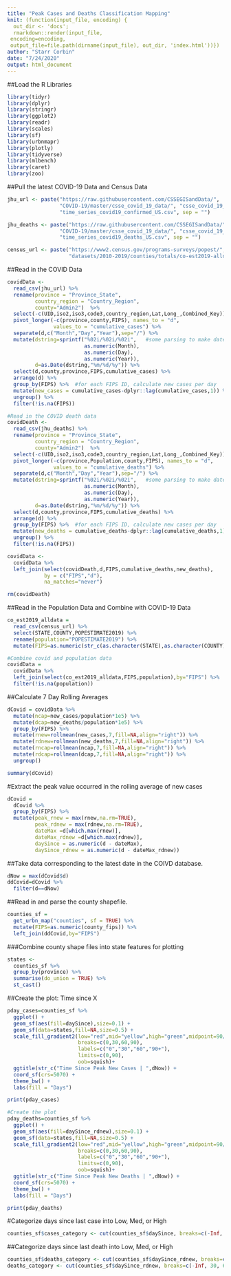 ```yaml
---
title: "Peak Cases and Deaths Classification Mapping"
knit: (function(input_file, encoding) {
  out_dir <- 'docs';
  rmarkdown::render(input_file,
 encoding=encoding,
 output_file=file.path(dirname(input_file), out_dir, 'index.html'))})
author: "Starr Corbin"
date: "7/24/2020"
output: html_document
---
```


##Load the R Libraries
```r
library(tidyr)
library(dplyr)
library(stringr)
library(ggplot2)
library(readr)
library(scales)
library(sf)
library(urbnmapr)
library(plotly)
library(tidyverse)
library(mlbench)
library(caret)
library(zoo)

```

##Pull the latest COVID-19 Data and Census Data
```r
jhu_url <- paste("https://raw.githubusercontent.com/CSSEGISandData/",
                 "COVID-19/master/csse_covid_19_data/", "csse_covid_19_time_series/",
                 "time_series_covid19_confirmed_US.csv", sep = "")

jhu_deaths <- paste("https://raw.githubusercontent.com/CSSEGISandData/",
                 "COVID-19/master/csse_covid_19_data/", "csse_covid_19_time_series/",
                 "time_series_covid19_deaths_US.csv", sep = "")

census_url <- paste("https://www2.census.gov/programs-surveys/popest/",
                    "datasets/2010-2019/counties/totals/co-est2019-alldata.csv",sep = "")
```

##Read in the COVID Data
```r
covidData <-
  read_csv(jhu_url) %>%
  rename(province = "Province_State",
         country_region = "Country_Region",
         county="Admin2")  %>%
  select(-c(UID,iso2,iso3,code3,country_region,Lat,Long_,Combined_Key)) %>% 
  pivot_longer(-c(province,county,FIPS), names_to = "d", 
               values_to = "cumulative_cases") %>%
  separate(d,c("Month","Day","Year"),sep="/") %>%
  mutate(dstring=sprintf("%02i/%02i/%02i",   #some parsing to make dates work correctly
                         as.numeric(Month), 
                         as.numeric(Day), 
                         as.numeric(Year)),
         d=as.Date(dstring,"%m/%d/%y")) %>%
  select(d,county,province,FIPS,cumulative_cases) %>%
  arrange(d) %>%
  group_by(FIPS) %>%  #for each FIPS ID, calculate new cases per day
  mutate(new_cases = cumulative_cases-dplyr::lag(cumulative_cases,1)) %>%
  ungroup() %>%
  filter(!is.na(FIPS))
```
```r
#Read in the COVID death data
covidDeath <-
  read_csv(jhu_deaths) %>%
  rename(province = "Province_State",
         country_region = "Country_Region",
         county="Admin2")  %>%
  select(-c(UID,iso2,iso3,code3,country_region,Lat,Long_,Combined_Key)) %>% 
  pivot_longer(-c(province,Population,county,FIPS), names_to = "d", 
               values_to = "cumulative_deaths") %>%
  separate(d,c("Month","Day","Year"),sep="/") %>%
  mutate(dstring=sprintf("%02i/%02i/%02i",   #some parsing to make dates work correctly
                         as.numeric(Month), 
                         as.numeric(Day), 
                         as.numeric(Year)),
         d=as.Date(dstring,"%m/%d/%y")) %>%
  select(d,county,province,FIPS,cumulative_deaths) %>%
  arrange(d) %>%
  group_by(FIPS) %>%  #for each FIPS ID, calculate new cases per day
  mutate(new_deaths = cumulative_deaths-dplyr::lag(cumulative_deaths,1)) %>%
  ungroup() %>%
  filter(!is.na(FIPS))
```
```r
covidData <- 
  covidData %>%
  left_join(select(covidDeath,d,FIPS,cumulative_deaths,new_deaths),
            by = c("FIPS","d"),
            na_matches="never")

rm(covidDeath)
```

##Read in the Population Data and Combine with COVID-19 Data
```r
co_est2019_alldata =
  read_csv(census_url) %>%
  select(STATE,COUNTY,POPESTIMATE2019) %>%
  rename(population="POPESTIMATE2019") %>%
  mutate(FIPS=as.numeric(str_c(as.character(STATE),as.character(COUNTY)))) 

#Combine covid and population data
covidData =
  covidData %>%
  left_join(select(co_est2019_alldata,FIPS,population),by="FIPS") %>%
  filter(!is.na(population))
```

##Calculate 7 Day Rolling Averages
```r
dCovid = covidData %>%
  mutate(ncap=new_cases/population*1e5) %>%
  mutate(dcap=new_deaths/population*1e5) %>%
  group_by(FIPS) %>%
  mutate(rnew=rollmean(new_cases,7,fill=NA,align="right")) %>%
  mutate(rdnew=rollmean(new_deaths,7,fill=NA,align="right")) %>%
  mutate(rncap=rollmean(ncap,7,fill=NA,align="right")) %>%
  mutate(rdcap=rollmean(dcap,7,fill=NA,align="right")) %>%
  ungroup()
```
```r
summary(dCovid)
```

#Extract the peak value occurred in the rolling average of new cases
```r
dCovid =
  dCovid %>%
  group_by(FIPS) %>%
  mutate(peak_rnew = max(rnew,na.rm=TRUE),
         peak_rdnew = max(rdnew,na.rm=TRUE),
         dateMax =d[which.max(rnew)],
         dateMax_rdnew =d[which.max(rdnew)],
         daySince = as.numeric(d - dateMax),
         daySince_rdnew = as.numeric(d - dateMax_rdnew))
```

##Take data corresponding to the latest date in the COIVD database.
```r
dNow = max(dCovid$d)
ddCovid=dCovid %>%
  filter(d==dNow)
```

##Read in and parse the county shapefile.
```r
counties_sf =
  get_urbn_map("counties", sf = TRUE) %>%
  mutate(FIPS=as.numeric(county_fips)) %>%
  left_join(ddCovid,by="FIPS")

```

###Combine county shape files into state features for plotting
```r
states <-
  counties_sf %>%
  group_by(province) %>%
  summarise(do_union = TRUE) %>%
  st_cast()
```

##Create the plot: Time since X
```r
pday_cases=counties_sf %>%
  ggplot() +
  geom_sf(aes(fill=daySince),size=0.1) +
  geom_sf(data=states,fill=NA,size=0.5) +
  scale_fill_gradient2(low="red",mid="yellow",high="green",midpoint=90/2,
                       breaks=c(0,30,60,90),
                       labels=c("0","30","60","90+"),
                       limits=c(0,90),
                       oob=squish)+
  ggtitle(str_c("Time Since Peak New Cases | ",dNow)) +
  coord_sf(crs=5070) +
  theme_bw() +
  labs(fill = "Days")

print(pday_cases) 
```
```r
#Create the plot
pday_deaths=counties_sf %>%
  ggplot() +
  geom_sf(aes(fill=daySince_rdnew),size=0.1) +
  geom_sf(data=states,fill=NA,size=0.5) +
  scale_fill_gradient2(low="red",mid="yellow",high="green",midpoint=90/2,
                       breaks=c(0,30,60,90),
                       labels=c("0","30","60","90+"),
                       limits=c(0,90),
                       oob=squish)+
  ggtitle(str_c("Time Since Peak New Deaths | ",dNow)) +
  coord_sf(crs=5070) +
  theme_bw() +
  labs(fill = "Days")

print(pday_deaths)
```

#Categorize days since last case into Low, Med, or High
```r
counties_sf$cases_category <- cut(counties_sf$daySince, breaks=c(-Inf, 30, 60, Inf), labels = c("High", "Med", "Low"))
```

##Categorize days since last death into Low, Med, or High
```r
counties_sf$deaths_category <- cut(counties_sf$daySince_rdnew, breaks=c(-Inf, 30, 60, Inf), labels = c("High", "Med", "Low"))
deaths_category <- cut(counties_sf$daySince_rdnew, breaks=c(-Inf, 30, 60, Inf), labels = c("High", "Med", "Low"))
```



